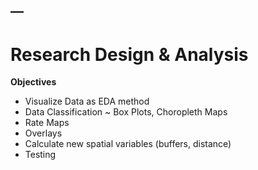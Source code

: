 ---
---

# Research Design & Analysis

:::objective
**Objectives**

- Visualize Data as EDA method
- Data Classification ~ Box Plots, Choropleth Maps
- Rate Maps
- Overlays
- Calculate new spatial variables (buffers, distance)
- Testing 

:::
